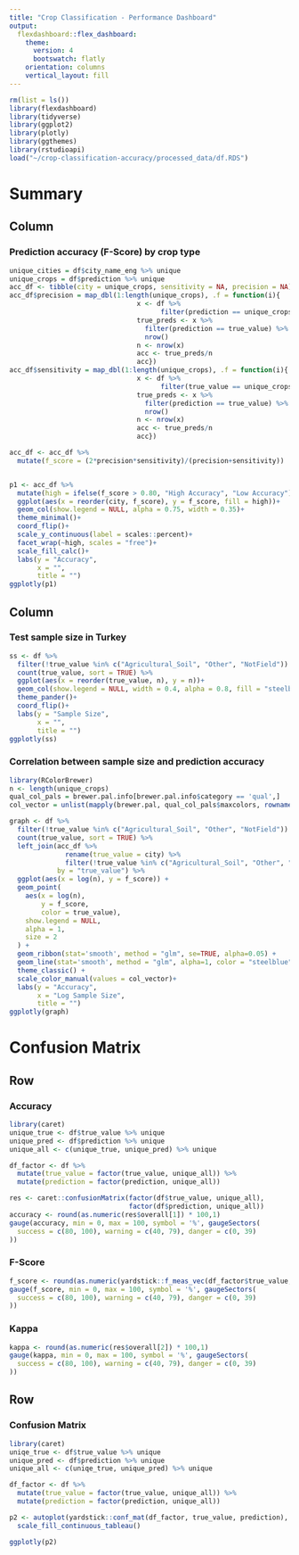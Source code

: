 ```yaml
---
title: "Crop Classification - Performance Dashboard"
output: 
  flexdashboard::flex_dashboard:
    theme: 
      version: 4
      bootswatch: flatly
    orientation: columns
    vertical_layout: fill
---
```


```r
rm(list = ls())
library(flexdashboard)
library(tidyverse)
library(ggplot2)
library(plotly)
library(ggthemes)
library(rstudioapi) 
load("~/crop-classification-accuracy/processed_data/df.RDS")


```

Summary
=====================================

Column {data-width=650}
-----------------------------------------------------------------------

### Prediction accuracy (F-Score) by crop type

```r
unique_cities = df$city_name_eng %>% unique
unique_crops = df$prediction %>% unique
acc_df <- tibble(city = unique_crops, sensitivity = NA, precision = NA)
acc_df$precision = map_dbl(1:length(unique_crops), .f = function(i){ 
                                x <- df %>% 
                                      filter(prediction == unique_crops[i])
                                true_preds <- x %>% 
                                  filter(prediction == true_value) %>% 
                                  nrow()
                                n <- nrow(x)
                                acc <- true_preds/n
                                acc})
acc_df$sensitivity = map_dbl(1:length(unique_crops), .f = function(i){ 
                                x <- df %>% 
                                      filter(true_value == unique_crops[i])
                                true_preds <- x %>% 
                                  filter(prediction == true_value) %>% 
                                  nrow()
                                n <- nrow(x)
                                acc <- true_preds/n
                                acc})

acc_df <- acc_df %>% 
  mutate(f_score = (2*precision*sensitivity)/(precision+sensitivity))


p1 <- acc_df %>% 
  mutate(high = ifelse(f_score > 0.80, "High Accuracy", "Low Accuracy")) %>% 
  ggplot(aes(x = reorder(city, f_score), y = f_score, fill = high))+
  geom_col(show.legend = NULL, alpha = 0.75, width = 0.35)+
  theme_minimal()+
  coord_flip()+
  scale_y_continuous(label = scales::percent)+
  facet_wrap(~high, scales = "free")+
  scale_fill_calc()+
  labs(y = "Accuracy",
       x = "",
       title = "")
ggplotly(p1)
```


Column {data-width=500}
-----------------------------------------------------------------------

### Test sample size in Turkey

```r
ss <- df %>% 
  filter(!true_value %in% c("Agricultural_Soil", "Other", "NotField")) %>% 
  count(true_value, sort = TRUE) %>% 
  ggplot(aes(x = reorder(true_value, n), y = n))+
  geom_col(show.legend = NULL, width = 0.4, alpha = 0.8, fill = "steelblue")+
  theme_pander()+
  coord_flip()+
  labs(y = "Sample Size",
       x = "",
       title = "")
ggplotly(ss)

```

### Correlation between sample size and prediction accuracy

```r
library(RColorBrewer)
n <- length(unique_crops)
qual_col_pals = brewer.pal.info[brewer.pal.info$category == 'qual',]
col_vector = unlist(mapply(brewer.pal, qual_col_pals$maxcolors, rownames(qual_col_pals)))

graph <- df %>%
  filter(!true_value %in% c("Agricultural_Soil", "Other", "NotField")) %>%
  count(true_value, sort = TRUE) %>%
  left_join(acc_df %>%
              rename(true_value = city) %>%
              filter(!true_value %in% c("Agricultural_Soil", "Other", "NotField")),
            by = "true_value") %>%
  ggplot(aes(x = log(n), y = f_score)) +
  geom_point(
    aes(x = log(n), 
        y = f_score, 
        color = true_value),
    show.legend = NULL,
    alpha = 1,
    size = 2
  ) +
  geom_ribbon(stat='smooth', method = "glm", se=TRUE, alpha=0.05) +
  geom_line(stat='smooth', method = "glm", alpha=1, color = "steelblue")+
  theme_classic() +
  scale_color_manual(values = col_vector)+
  labs(y = "Accuracy",
       x = "Log Sample Size",
       title = "")
ggplotly(graph)

```

Confusion Matrix {data-orientation=rows}
=====================================

Row 
-----------------------------------------------------------------------

### Accuracy

```r
library(caret)
unique_true <- df$true_value %>% unique
unique_pred <- df$prediction %>% unique
unique_all <- c(unique_true, unique_pred) %>% unique

df_factor <- df %>% 
  mutate(true_value = factor(true_value, unique_all)) %>% 
  mutate(prediction = factor(prediction, unique_all))

res <- caret::confusionMatrix(factor(df$true_value, unique_all), 
                              factor(df$prediction, unique_all))
accuracy <- round(as.numeric(res$overall[1]) * 100,1)
gauge(accuracy, min = 0, max = 100, symbol = '%', gaugeSectors(
  success = c(80, 100), warning = c(40, 79), danger = c(0, 39)
))
```

### F-Score

```r
f_score <- round(as.numeric(yardstick::f_meas_vec(df_factor$true_value, df_factor$prediction, estimator = "macro_weighted")) * 100,1) 
gauge(f_score, min = 0, max = 100, symbol = '%', gaugeSectors(
  success = c(80, 100), warning = c(40, 79), danger = c(0, 39)
))
```

### Kappa

```r
kappa <- round(as.numeric(res$overall[2]) * 100,1)
gauge(kappa, min = 0, max = 100, symbol = '%', gaugeSectors(
  success = c(80, 100), warning = c(40, 79), danger = c(0, 39)
))
```

Row 
-----------------------------------------------------------------------

### Confusion Matrix
```r
library(caret)
uniqe_true <- df$true_value %>% unique
unique_pred <- df$prediction %>% unique
unique_all <- c(uniqe_true, unique_pred) %>% unique

df_factor <- df %>% 
  mutate(true_value = factor(true_value, unique_all)) %>% 
  mutate(prediction = factor(prediction, unique_all))

p2 <- autoplot(yardstick::conf_mat(df_factor, true_value, prediction), type = "heatmap")+
  scale_fill_continuous_tableau()

ggplotly(p2) 
```

